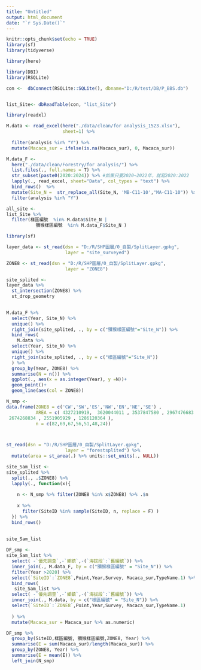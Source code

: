 ```yaml
---
title: "Untitled"
output: html_document
date: "`r Sys.Date()`"
---
```


```r
knitr::opts_chunk$set(echo = TRUE)
library(sf)
library(tidyverse)

library(here)

library(DBI)
library(RSQLite)
```

```r
con <-  dbConnect(RSQLite::SQLite(), dbname="D:/R/test/DB/P_BBS.db")


list_Site<- dbReadTable(con, "list_Site")

```


```r
library(readxl)

M.data <- read_excel(here("./data/clean/for analysis_1523.xlsx"),
                     sheet=1) %>% 
  
  filter(analysis %in% "Y") %>% 
  mutate(Macaca_sur = ifelse(is.na(Macaca_sur), 0, Macaca_sur))

M.data_F <- 
  here("./data/clean/Forestry/for analysis/") %>% 
  list.files(., full.names = T) %>% 
  str_subset(paste0(2020:2024)) %>% #如果只要2020~2022年，就寫2020:2022
  lapply(., read_excel, sheet="Data", col_types = "text") %>% 
  bind_rows()  %>% 
  mutate(Site_N =  str_replace_all(Site_N, 'MB-C11-10',"MA-C11-10")) %>% 
  filter(analysis %in% "Y")


```


```r

all_site <- 
list_Site %>% 
  filter(樣區編號  %in% M.data$Site_N |
           獼猴樣區編號  %in% M.data_F$Site_N ) 


```


```r
library(sf)

layer_data <- st_read(dsn = "D:/R/SHP圖層/0_自製/SplitLayer.gpkg",
                      layer = "site_surveyed")

ZONE8 <- st_read(dsn = "D:/R/SHP圖層/0_自製/SplitLayer.gpkg",
                      layer = "ZONE8")
```

```r
site_splited <- 
layer_data %>% 
  st_intersection(ZONE8) %>% 
  st_drop_geometry
  
```

```r

M.data_F %>% 
  select(Year, Site_N) %>%
  unique() %>% 
  right_join(site_splited, ., by = c("獼猴樣區編號"="Site_N")) %>%
  bind_rows(
    M.data %>%
  select(Year, Site_N) %>%
  unique() %>%
  right_join(site_splited, ., by = c("樣區編號"="Site_N"))
  ) %>%
  group_by(Year, ZONE8) %>% 
  summarise(N = n()) %>% 
  ggplot(., aes(x = as.integer(Year), y =N))+
  geom_point()+
  geom_line(aes(col = ZONE8))
```



```r
N_smp <- 
data.frame(ZONE8 = c('CW','SW','ES','NW','EN','NE','SE') ,
           AREA = c( 4327210919,  3620044011 , 3537847580 , 2967476683 ,
 2674268834 , 2551905929 , 1286120364 ),
           n = c(82,69,67,56,51,48,24))



st_read(dsn = "D:/R/SHP圖層/0_自製/SplitLayer.gpkg",
                      layer = "forestsplited") %>% 
  mutate(area = st_area(.) %>% units::set_units(., NULL))
```


```r
site_Sam_list <- 
site_splited %>% 
  split(., .$ZONE8) %>% 
  lapply(., function(x){
   
    n <- N_smp %>% filter(ZONE8 %in% x$ZONE8) %>% .$n 
    
    x %>%
      filter(SiteID %in% sample(SiteID, n, replace = F) )
  }) %>% 
  bind_rows()
  
  
site_Sam_list
```

```r
DF_smp <- 
site_Sam_list %>% 
  select( -`優先調查`,-`鄉鎮`,-(`海拔段`:`舊編號`)) %>% 
  inner_join(., M.data_F, by = c("獼猴樣區編號" = "Site_N")) %>% 
  filter(Year >2020) %>% 
  select(`SiteID`:`ZONE8`,Point,Year,Survey, Macaca_sur,TypeName.1) %>% 
  bind_rows(
   site_Sam_list %>% 
  select( -`優先調查`,-`鄉鎮`,-(`海拔段`:`舊編號`)) %>% 
  inner_join(., M.data, by = c("樣區編號" = "Site_N")) %>% 
  select(`SiteID`:`ZONE8`,Point,Year,Survey, Macaca_sur,TypeName.1) 
    
  ) %>% 
  mutate(Macaca_sur = Macaca_sur %>% as.numeric)

```


```r
DF_smp %>% 
  group_by(SiteID,樣區編號, 獼猴樣區編號,ZONE8, Year) %>% 
  summarise(E = sum(Macaca_sur)/length(Macaca_sur)) %>% 
  group_by(ZONE8, Year) %>% 
  summarise(E = mean(E)) %>% 
  left_join(N_smp)




```

